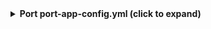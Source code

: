 <details>

<summary><b> Port port-app-config.yml (click to expand) </b></summary>

```yaml showLineNumbers
createMissingRelatedEntities: true
resources:
  - kind: repository
    selector:
      query: "true" # JQ boolean query. If evaluated to false - skip syncing the object.
    port:
      entity:
        mappings:
          identifier: .name
          title: .name
          blueprint: '"githubRepository"'
          properties:
            readme: file://README.md
            url: .html_url
            defaultBranch: .default_branch

  - kind: collaborator
    selector:
      query: "true"
    port:
      entity:
        mappings:
          identifier: .__repository + "/" + .login
          title: .login
          blueprint: '"githubCollaborator"'
          properties:
            login: .login
            url: .html_url
            type: .type
            site_admin: .site_admin
            role: .role_name
          relations:
            repository: .__repository
```

</details>
